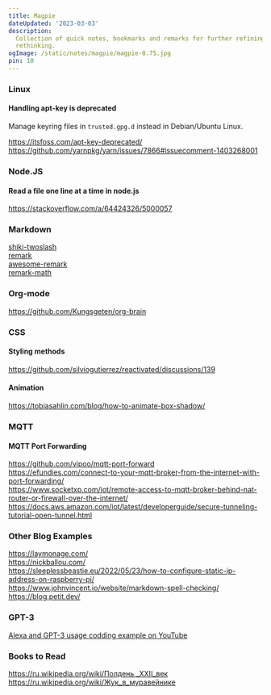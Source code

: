 ```yaml
---
title: Magpie
dateUpdated: '2023-03-03'
description:
  Collection of quick notes, bookmarks and remarks for further refining and
  rethinking.
ogImage: /static/notes/magpie/magpie-0.75.jpg
pin: 10
---
```


### Linux

#### Handling apt-key is deprecated

Manage keyring files in `trusted.gpg.d` instead in Debian/Ubuntu Linux.

https://itsfoss.com/apt-key-deprecated/<br />
https://github.com/yarnpkg/yarn/issues/7866#issuecomment-1403268001

### Node.JS

#### Read a file one line at a time in node.js

https://stackoverflow.com/a/64424326/5000057

### Markdown

[shiki-twoslash](https://shikijs.github.io/twoslash/)<br />
[remark](https://github.com/remarkjs/remark)<br />
[awesome-remark](https://github.com/remarkjs/awesome-remark)<br />
[remark-math](https://github.com/remarkjs/remark-math)

### Org-mode

https://github.com/Kungsgeten/org-brain

### CSS

#### Styling methods

https://github.com/silviogutierrez/reactivated/discussions/139

#### Animation

https://tobiasahlin.com/blog/how-to-animate-box-shadow/

### MQTT

#### MQTT Port Forwarding

https://github.com/vipoo/mqtt-port-forward<br />
https://efundies.com/connect-to-your-mqtt-broker-from-the-internet-with-port-forwarding/<br />
https://www.socketxp.com/iot/remote-access-to-mqtt-broker-behind-nat-router-or-firewall-over-the-internet/<br />
https://docs.aws.amazon.com/iot/latest/developerguide/secure-tunneling-tutorial-open-tunnel.html

### Other Blog Examples

https://laymonage.com/<br />
https://nickballou.com/<br />
https://sleeplessbeastie.eu/2022/05/23/how-to-configure-static-ip-address-on-raspberry-pi/<br />
https://www.johnvincent.io/website/markdown-spell-checking/<br />
https://blog.petit.dev/

### GPT-3
[Alexa and GPT-3 usage codding example on YouTube](https://www.youtube.com/watch?v=4g_rY451bxM)

### Books to Read

https://ru.wikipedia.org/wiki/Полдень,_XXII_век<br />
https://ru.wikipedia.org/wiki/Жук_в_муравейнике

